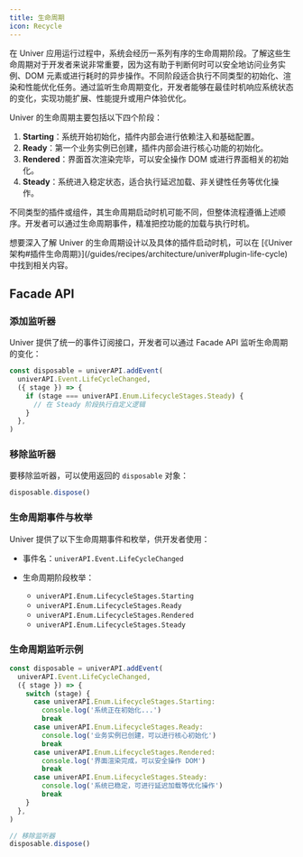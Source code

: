 ```yaml
---
title: 生命周期
icon: Recycle
---
```


在 Univer 应用运行过程中，系统会经历一系列有序的生命周期阶段。了解这些生命周期对于开发者来说非常重要，因为这有助于判断何时可以安全地访问业务实例、DOM 元素或进行耗时的异步操作。不同阶段适合执行不同类型的初始化、渲染和性能优化任务。通过监听生命周期变化，开发者能够在最佳时机响应系统状态的变化，实现功能扩展、性能提升或用户体验优化。

Univer 的生命周期主要包括以下四个阶段：

<Mermaid chart="graph TD; A([Starting]) --> B([Ready]) --> C([Rendered]) -->D([Steady])" />

1. **Starting**：系统开始初始化，插件内部会进行依赖注入和基础配置。
2. **Ready**：第一个业务实例已创建，插件内部会进行核心功能的初始化。
3. **Rendered**：界面首次渲染完毕，可以安全操作 DOM 或进行界面相关的初始化。
4. **Steady**：系统进入稳定状态，适合执行延迟加载、非关键性任务等优化操作。

不同类型的插件或组件，其生命周期启动时机可能不同，但整体流程遵循上述顺序。开发者可以通过生命周期事件，精准把控功能的加载与执行时机。

<Callout>
  想要深入了解 Univer 的生命周期设计以及具体的插件启动时机，可以在 [《Univer 架构#插件生命周期》](/guides/recipes/architecture/univer#plugin-life-cycle) 中找到相关内容。
</Callout>

## Facade API

### 添加监听器

Univer 提供了统一的事件订阅接口，开发者可以通过 Facade API 监听生命周期的变化：

```typescript
const disposable = univerAPI.addEvent(
  univerAPI.Event.LifeCycleChanged,
  ({ stage }) => {
    if (stage === univerAPI.Enum.LifecycleStages.Steady) {
      // 在 Steady 阶段执行自定义逻辑
    }
  },
)
```

### 移除监听器

要移除监听器，可以使用返回的 `disposable` 对象：

```typescript
disposable.dispose()
```

### 生命周期事件与枚举

Univer 提供了以下生命周期事件和枚举，供开发者使用：

- 事件名：`univerAPI.Event.LifeCycleChanged`

- 生命周期阶段枚举：
  - `univerAPI.Enum.LifecycleStages.Starting`
  - `univerAPI.Enum.LifecycleStages.Ready`
  - `univerAPI.Enum.LifecycleStages.Rendered`
  - `univerAPI.Enum.LifecycleStages.Steady`

### 生命周期监听示例

```typescript
const disposable = univerAPI.addEvent(
  univerAPI.Event.LifeCycleChanged,
  ({ stage }) => {
    switch (stage) {
      case univerAPI.Enum.LifecycleStages.Starting:
        console.log('系统正在初始化...')
        break
      case univerAPI.Enum.LifecycleStages.Ready:
        console.log('业务实例已创建，可以进行核心初始化')
        break
      case univerAPI.Enum.LifecycleStages.Rendered:
        console.log('界面渲染完成，可以安全操作 DOM')
        break
      case univerAPI.Enum.LifecycleStages.Steady:
        console.log('系统已稳定，可进行延迟加载等优化操作')
        break
    }
  },
)

// 移除监听器
disposable.dispose()
```
